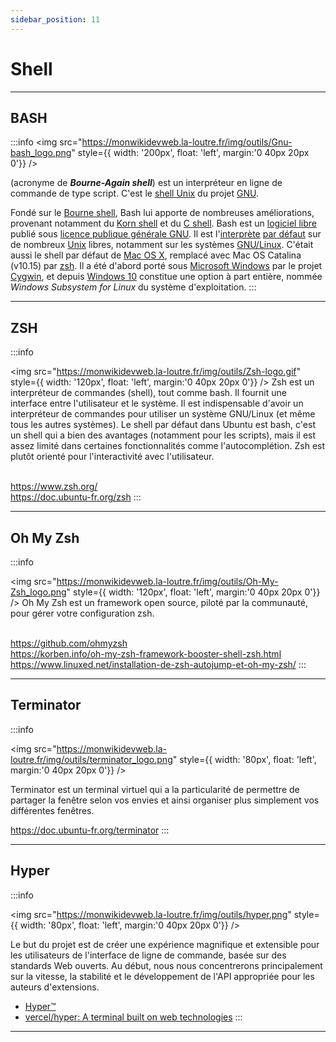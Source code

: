 ```yaml
---
sidebar_position: 11
---
```


# Shell

-----

## BASH

:::info
<img src="https://monwikidevweb.la-loutre.fr/img/outils/Gnu-bash_logo.png" style={{ width: '200px', float: 'left', margin:'0 40px 20px 0'}} />

(acronyme de ***Bourne-Again shell***) est un interpréteur en ligne de
commande de type script. C'est le [shell Unix](https://fr.wikipedia.org/wiki/Shell_Unix) du projet
[GNU](https://fr.wikipedia.org/wiki/GNU).

Fondé sur le [Bourne shell](https://fr.wikipedia.org/wiki/Bourne_shell), Bash lui apporte de nombreuses améliorations,
provenant notamment du [Korn shell](https://fr.wikipedia.org/wiki/Korn_shell) et du [C shell](https://fr.wikipedia.org/wiki/Csh).
Bash est un [logiciel libre](https://fr.wikipedia.org/wiki/Logiciel_libre) publié sous
[licence publique générale GNU](https://fr.wikipedia.org/wiki/Licence_publique_générale_GNU).
Il est l'[interprète](https://fr.wikipedia.org/wiki/Interprète_(informatique))
[par défaut](https://fr.wikipedia.org/wiki/Par_défaut) sur de nombreux [Unix](https://fr.wikipedia.org/wiki/Unix)
libres, notamment sur les systèmes [GNU/Linux](https://fr.wikipedia.org/wiki/Linux). C'était aussi le shell par défaut
de [Mac OS X](https://fr.wikipedia.org/wiki/Mac_OS_X), remplacé avec Mac OS Catalina (v10.15) par
[zsh](https://fr.wikipedia.org/wiki/Zsh). Il a été d'abord porté sous
[Microsoft Windows](https://fr.wikipedia.org/wiki/Microsoft_Windows) par le projet
[Cygwin](https://fr.wikipedia.org/wiki/Cygwin), et depuis [Windows 10](https://fr.wikipedia.org/wiki/Windows_10)
constitue une option à part entière, nommée *Windows Subsystem for Linux* du système d'exploitation.
:::

-----

## ZSH

:::info

<img src="https://monwikidevweb.la-loutre.fr/img/outils/Zsh-logo.gif" style={{ width: '120px', float: 'left', margin:'0 40px 20px 0'}} />
Zsh est un interpréteur de commandes (shell), tout comme bash. Il fournit une interface entre l'utilisateur et le
système. Il est indispensable d'avoir un interpréteur de commandes pour utiliser un système GNU/Linux (et même tous
les autres systèmes). Le shell par défaut dans Ubuntu est bash, c'est un shell qui a bien des avantages (notamment
pour les scripts), mais il est assez limité dans certaines fonctionnalités comme l'autocomplétion. Zsh est plutôt
orienté pour l'interactivité avec l'utilisateur.<br />
<br />

https://www.zsh.org/<br />
https://doc.ubuntu-fr.org/zsh
:::

-----

## Oh My Zsh

:::info

<img src="https://monwikidevweb.la-loutre.fr/img/outils/Oh-My-Zsh_logo.png" style={{ width: '120px', float: 'left', margin:'0 40px 20px 0'}} />
Oh My Zsh est un framework open source, piloté par la communauté, pour gérer votre configuration zsh.<br />
<br />

https://github.com/ohmyzsh<br />
https://korben.info/oh-my-zsh-framework-booster-shell-zsh.html<br />
https://www.linuxed.net/installation-de-zsh-autojump-et-oh-my-zsh/
:::

-----

## Terminator

:::info

<img src="https://monwikidevweb.la-loutre.fr/img/outils/terminator_logo.png" style={{ width: '80px', float: 'left', margin:'0 40px 20px 0'}} />

Terminator est un terminal virtuel qui a la particularité de permettre  de partager la fenêtre selon
vos envies et ainsi organiser plus  simplement vos différentes fenêtres.

https://doc.ubuntu-fr.org/terminator
:::

-----

## Hyper

:::info

<img src="https://monwikidevweb.la-loutre.fr/img/outils/hyper.png" style={{ width: '80px', float: 'left', margin:'0 40px 20px 0'}} />

Le but du projet est de créer une expérience magnifique et extensible pour les utilisateurs de l'interface de ligne
de commande, basée sur des standards Web ouverts. Au début, nous nous concentrerons principalement sur la vitesse,
la stabilité et le développement de l'API appropriée pour les auteurs d'extensions.

- [Hyper™](https://hyper.is/)
- [vercel/hyper: A terminal built on web technologies](https://github.com/vercel/hyper)
:::

------
